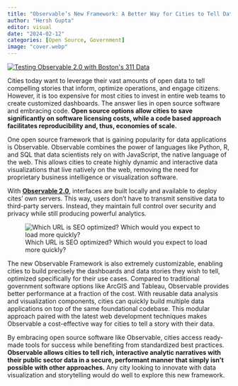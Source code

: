 ```yaml
---
title: "Observable’s New Framework: A Better Way for Cities to Tell Data Stories"
author: "Hersh Gupta"
editor: visual
date: "2024-02-12"
categories: [Open Source, Government]
image: "cover.webp"
---
```


[![Testing Observable 2.0 with Boston\'s 311 Data](/posts/city-data-stories-with-observable/cover.webp)](https://boston-311-dash.netlify.app/)

Cities today want to leverage their vast amounts of open data to tell compelling stories that inform, optimize operations, and engage citizens. However, it is too expensive for most cities to invest in entire web teams to create customized dashboards. The answer lies in open source software and embracing code. **Open source options allow cities to save significantly on software licensing costs, while a code based approach facilitates reproducibility and, thus, economies of scale.**

One open source framework that is gaining popularity for data applications is Observable. Observable combines the power of languages like Python, R, and SQL that data scientists rely on with JavaScript, the native language of the web. This allows cities to create highly dynamic and interactive data visualizations that live natively on the web, removing the need for proprietary business intelligence or visualization software.

With [**Observable 2.0**](https://observablehq.com/), interfaces are built locally and available to deploy cites' own servers. This way, users don't have to transmit sensitive data to third-party servers. Instead, they maintain full control over security and privacy while still producing powerful analytics.

![Which URL is SEO optimized? Which would you expect to load more quickly?](/posts/city-data-stories-with-observable/screenshot-browser.png){fig-align="center"}

The new Observable Framework is also extremely customizable, enabling cities to build precisely the dashboards and data stories they wish to tell, optimized specifically for their use cases. Compared to traditional government software options like ArcGIS and Tableau, Observable provides better performance at a fraction of the cost. With reusable data analysis and visualization components, cities can quickly build multiple data applications on top of the same foundational codebase. This modular approach paired with the latest web development techniques makes Observable a cost-effective way for cities to tell a story with their data.

By embracing open source software like Observable, cities access ready-made tools for success while benefiting from standardized best practices. **Observable allows cities to tell rich, interactive analytic narratives with their public sector data in a secure, performant manner that simply isn't possible with other approaches.** Any city looking to innovate with data visualization and storytelling would do well to explore this new framework.
